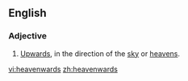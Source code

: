 ==English==
===Adjective===
{{en-adj}}

#[[upwards|Upwards]], in the direction of the [[sky]] or [[heavens]].

[[vi:heavenwards]]
[[zh:heavenwards]]